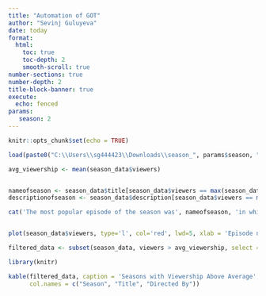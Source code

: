 ---
title: "Automation of GOT"
author: "Sevinj Guluyeva"
date: today
format: 
  html:
    toc: true
    toc-depth: 2
    smooth-scroll: true
number-sections: true
number-depth: 2
title-block-banner: true
execute:
  echo: fenced
params:
   season: 2
---

```{r}
knitr::opts_chunk$set(echo = TRUE)

load(paste0("C:\\Users\\sg444423\\Downloads\\season_", params$season, ".RData"))
```

```{r}
avg_viewership <- mean(season_data$viewers)


nameofseason <- season_data$title[season_data$viewers == max(season_data$viewers)]
descriptionofseason <- season_data$description[season_data$viewers == max(season_data$viewers)]

cat('The most popular episode of the season was', nameofseason, 'in which:', '\n', '\n', descriptionofseason)



```

```{r}
plot(season_data$viewers, type='l', col='red', lwd=5, xlab = 'Episode number', ylab = '1st day TV viewers in the US (millions)')
```

```{r}
filtered_data <- subset(season_data, viewers > avg_viewership, select = c(no_season, title, directed_by))
```

```{r}
library(knitr)

kable(filtered_data, caption = 'Seasons with Viewership Above Average',
      col.names = c("Season", "Title", "Directed By"))
```
